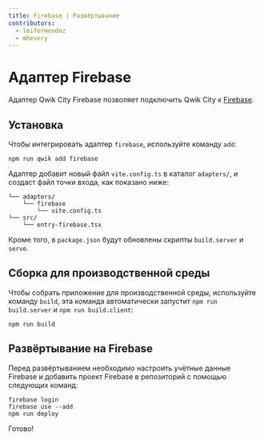 ```yaml
---
title: Firebase | Развёртывание
contributors:
  - leifermendez
  - mhevery
---
```


# Адаптер Firebase

Адаптер Qwik City Firebase позволяет подключить Qwik City к [Firebase](https://firebase.google.com/docs/hosting).

## Установка

Чтобы интегрировать адаптер `firebase`, используйте команду `add`:

```shell
npm run qwik add firebase
```

Адаптер добавит новый файл `vite.config.ts` в каталог `adapters/`, и создаст файл точки входа, как показано ниже:

```shell
└── adapters/
    └── firebase
        └── vite.config.ts
└── src/
    └── entry-firebase.tsx
```

Кроме того, в `package.json` будут обновлены скрипты `build.server` и `serve`.

## Сборка для производственной среды

Чтобы собрать приложение для производственной среды, используйте команду `build`, эта команда автоматически запустит `npm run build.server` и `npm run build.client`:

```shell
npm run build
```

## Развёртывание на Firebase

Перед развёртыванием необходимо настроить учётные данные Firebase и добавить проект Firebase в репозиторий с помощью следующих команд:

```shell
firebase login
firebase use --add
npm run deploy
```

Готово!
